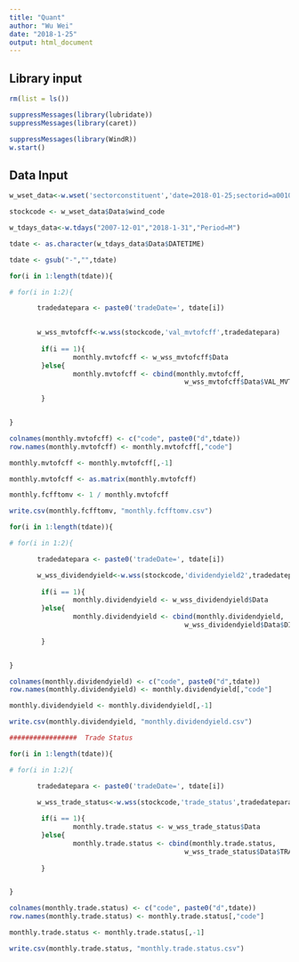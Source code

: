 ```yaml
---
title: "Quant"
author: "Wu Wei"
date: "2018-1-25"
output: html_document
---
```




## Library input
```r
rm(list = ls())

suppressMessages(library(lubridate))
suppressMessages(library(caret))

suppressMessages(library(WindR))
w.start()

```

## Data Input

```r
w_wset_data<-w.wset('sectorconstituent','date=2018-01-25;sectorid=a001010100000000')

stockcode <- w_wset_data$Data$wind_code

```


```r

w_tdays_data<-w.tdays("2007-12-01","2018-1-31","Period=M")

tdate <- as.character(w_tdays_data$Data$DATETIME)

tdate <- gsub("-","",tdate)
```

```r

for(i in 1:length(tdate)){

# for(i in 1:2){

       tradedatepara <- paste0('tradeDate=', tdate[i])
       

       w_wss_mvtofcff<-w.wss(stockcode,'val_mvtofcff',tradedatepara)
       
        if(i == 1){
                monthly.mvtofcff <- w_wss_mvtofcff$Data
        }else{
                monthly.mvtofcff <- cbind(monthly.mvtofcff, 
                                            w_wss_mvtofcff$Data$VAL_MVTOFCFF)
                
        }


}
```


```r
colnames(monthly.mvtofcff) <- c("code", paste0("d",tdate))
row.names(monthly.mvtofcff) <- monthly.mvtofcff[,"code"]

```

```r
monthly.mvtofcff <- monthly.mvtofcff[,-1]

```

```r
monthly.mvtofcff <- as.matrix(monthly.mvtofcff)

monthly.fcfftomv <- 1 / monthly.mvtofcff
```



```r
write.csv(monthly.fcfftomv, "monthly.fcfftomv.csv")

```


```r

for(i in 1:length(tdate)){

# for(i in 1:2){

       tradedatepara <- paste0('tradeDate=', tdate[i])

       w_wss_dividendyield<-w.wss(stockcode,'dividendyield2',tradedatepara)
       
        if(i == 1){
                monthly.dividendyield <- w_wss_dividendyield$Data
        }else{
                monthly.dividendyield <- cbind(monthly.dividendyield, 
                                            w_wss_dividendyield$Data$DIVIDENDYIELD2)
                
        }


}
```


```r
colnames(monthly.dividendyield) <- c("code", paste0("d",tdate))
row.names(monthly.dividendyield) <- monthly.dividendyield[,"code"]

```

```r
monthly.dividendyield <- monthly.dividendyield[,-1]

```




```r
write.csv(monthly.dividendyield, "monthly.dividendyield.csv")

```




```r
#################  Trade Status

for(i in 1:length(tdate)){

# for(i in 1:2){

       tradedatepara <- paste0('tradeDate=', tdate[i])

       w_wss_trade_status<-w.wss(stockcode,'trade_status',tradedatepara)
       
        if(i == 1){
                monthly.trade.status <- w_wss_trade_status$Data
        }else{
                monthly.trade.status <- cbind(monthly.trade.status, 
                                            w_wss_trade_status$Data$TRADE_STATUS)
                
        }


}
```


```r
colnames(monthly.trade.status) <- c("code", paste0("d",tdate))
row.names(monthly.trade.status) <- monthly.trade.status[,"code"]

```

```r
monthly.trade.status <- monthly.trade.status[,-1]

```




```r
write.csv(monthly.trade.status, "monthly.trade.status.csv")

```


